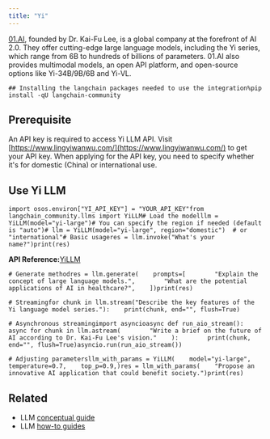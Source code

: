 ```yaml
---
title: "Yi"
---
```


[01.AI](https://www.lingyiwanwu.com/en), founded by Dr. Kai-Fu Lee, is a global company at the forefront of AI 2.0. They offer cutting-edge large language models, including the Yi series, which range from 6B to hundreds of billions of parameters. 01.AI also provides multimodal models, an open API platform, and open-source options like Yi-34B/9B/6B and Yi-VL.

```
## Installing the langchain packages needed to use the integration%pip install -qU langchain-community
```

## Prerequisite

An API key is required to access Yi LLM API. Visit [https://www.lingyiwanwu.com/](https://www.lingyiwanwu.com/) to get your API key. When applying for the API key, you need to specify whether it's for domestic (China) or international use.

## Use Yi LLM

```
import osos.environ["YI_API_KEY"] = "YOUR_API_KEY"from langchain_community.llms import YiLLM# Load the modelllm = YiLLM(model="yi-large")# You can specify the region if needed (default is "auto")# llm = YiLLM(model="yi-large", region="domestic")  # or "international"# Basic usageres = llm.invoke("What's your name?")print(res)
```

**API Reference:**[YiLLM](https://python.langchain.com/api_reference/community/llms/langchain_community.llms.yi.YiLLM.html)

```
# Generate methodres = llm.generate(    prompts=[        "Explain the concept of large language models.",        "What are the potential applications of AI in healthcare?",    ])print(res)
```

```
# Streamingfor chunk in llm.stream("Describe the key features of the Yi language model series."):    print(chunk, end="", flush=True)
```

```
# Asynchronous streamingimport asyncioasync def run_aio_stream():    async for chunk in llm.astream(        "Write a brief on the future of AI according to Dr. Kai-Fu Lee's vision."    ):        print(chunk, end="", flush=True)asyncio.run(run_aio_stream())
```

```
# Adjusting parametersllm_with_params = YiLLM(    model="yi-large",    temperature=0.7,    top_p=0.9,)res = llm_with_params(    "Propose an innovative AI application that could benefit society.")print(res)
```

## Related

* LLM [conceptual guide](/oss/concepts/text_llms)
* LLM [how-to guides](/oss/how_to/#llms)

